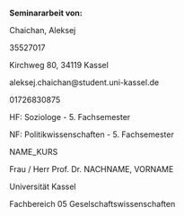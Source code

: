 **Seminararbeit von:**

\vskip0.25cm

Chaichan, Aleksej

35527017 \hspace{1em} 

Kirchweg 80, 34119 Kassel

aleksej.chaichan@student.uni-kassel.de \hspace{1em} 

01726830875

HF: Soziologe - 5. Fachsemester \hspace{1em} 

NF: Politikwissenschaften - 5. Fachsemester

\vskip0.5cm

\vfill

NAME_KURS

Frau / Herr Prof. Dr. NACHNAME, VORNAME 

Universität Kassel

Fachbereich 05 Geselschaftswissenschaften